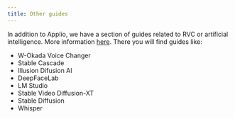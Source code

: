 ```yaml
---
title: Other guides
---
```


In addition to Applio, we have a section of guides related to RVC or artificial intelligence. More information [here](https://applio.org/learn).
There you will find guides like:

- W-Okada Voice Changer
- Stable Cascade
- Illusion Difusion AI
- DeepFaceLab
- LM Studio
- Stable Video Diffusion-XT
- Stable Diffusion
- Whisper